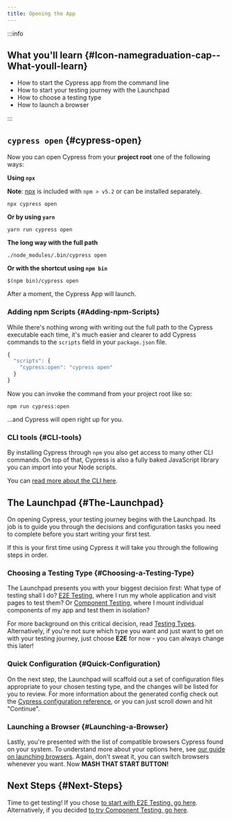 ```yaml
---
title: Opening the App
---
```


:::info

## <Icon name="graduation-cap" /> What you'll learn {#Icon-namegraduation-cap--What-youll-learn}

- How to start the Cypress app from the command line
- How to start your testing journey with the Launchpad
- How to choose a testing type
- How to launch a browser

:::

## `cypress open` {#cypress-open}

Now you can open Cypress from your **project root** one of the following ways:

**Using `npx`**

**Note**: [npx](https://www.npmjs.com/package/npx) is included with `npm > v5.2`
or can be installed separately.

```shell
npx cypress open
```

**Or by using `yarn`**

```shell
yarn run cypress open
```

**The long way with the full path**

```shell
./node_modules/.bin/cypress open
```

**Or with the shortcut using `npm bin`**

```shell
$(npm bin)/cypress open
```

After a moment, the Cypress App will launch.

### Adding npm Scripts {#Adding-npm-Scripts}

While there's nothing wrong with writing out the full path to the Cypress
executable each time, it's much easier and clearer to add Cypress commands to
the `scripts` field in your `package.json` file.

```javascript
{
  "scripts": {
    "cypress:open": "cypress open"
  }
}
```

Now you can invoke the command from your project root like so:

```shell
npm run cypress:open
```

...and Cypress will open right up for you.

### CLI tools {#CLI-tools}

By installing Cypress through `npm` you also get access to many other CLI
commands. On top of that, Cypress is also a fully baked JavaScript library you
can import into your Node scripts.

You can [read more about the CLI here](/guides/guides/command-line).

## The Launchpad {#The-Launchpad}

<DocsImage src="/img/guides/getting-started/opening-the-app/launchpad.png" alt="The Launchpad window"></DocsImage>

On opening Cypress, your testing journey begins with the Launchpad. Its job is
to guide you through the decisions and configuration tasks you need to complete
before you start writing your first test.

If this is your first time using Cypress it will take you through the following
steps in order.

### Choosing a Testing Type {#Choosing-a-Testing-Type}

<DocsImage src="/img/guides/getting-started/opening-the-app/choose-testing-type.png" alt="The Launchpad test type selector"></DocsImage>

The Launchpad presents you with your biggest decision first: What type of
testing shall I do?
[E2E Testing](/guides/core-concepts/testing-types#What-is-E2E-Testing), where I
run my whole application and visit pages to test them? Or
[Component Testing](/guides/core-concepts/testing-types#What-is-Component-Testing),
where I mount individual components of my app and test them in isolation?

For more background on this critical decision, read
[Testing Types](/guides/core-concepts/testing-types). Alternatively, if you're
not sure which type you want and just want to get on with your testing journey,
just choose **E2E** for now - you can always change this later!

### Quick Configuration {#Quick-Configuration}

<DocsImage src="/img/guides/getting-started/opening-the-app/scaffolded-files.png" alt="The Launchpad scaffolded files list"></DocsImage>

On the next step, the Launchpad will scaffold out a set of configuration files
appropriate to your chosen testing type, and the changes will be listed for you
to review. For more information about the generated config check out the
[Cypress configuration reference](/guides/references/configuration), or you can
just scroll down and hit "Continue".

### Launching a Browser {#Launching-a-Browser}

<DocsImage src="/img/guides/getting-started/opening-the-app/select-browser.png" alt="The Launchpad browser selector"></DocsImage>

Lastly, you're presented with the list of compatible browsers Cypress found on
your system. To understand more about your options here, see
[our guide on launching browsers](/guides/guides/launching-browsers). Again,
don't sweat it, you can switch browsers whenever you want. Now <strong>MASH THAT
START BUTTON!</strong>

## Next Steps {#Next-Steps}

Time to get testing! If you chose
[to start with E2E Testing, go here](/guides/end-to-end-testing/writing-your-first-end-to-end-test).
Alternatively, if you decided
[to try Component Testing, go here](/guides/component-testing/writing-your-first-component-test).
